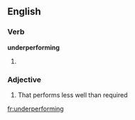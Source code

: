 ==English==

===Verb===
'''underperforming'''

# {{present participle of|underperform}}

===Adjective===
{{en-adj}}

# That performs less well than required

[[fr:underperforming]]
